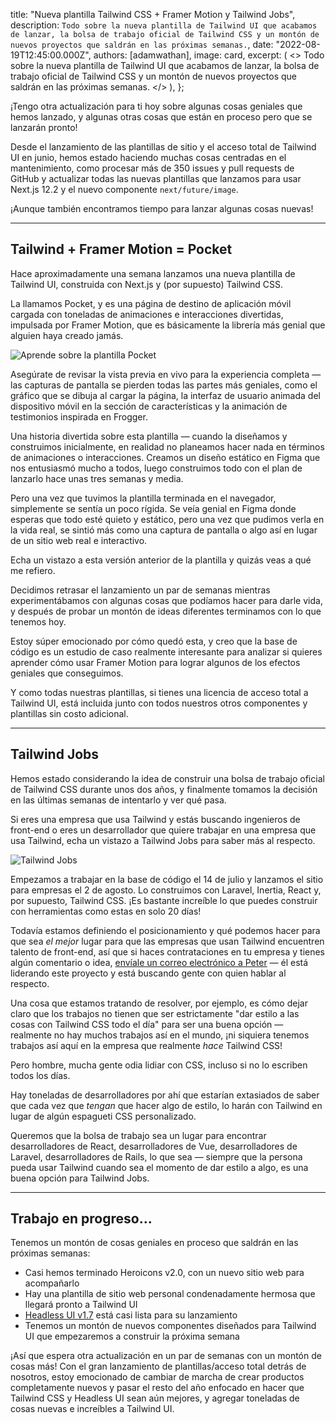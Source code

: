 

  title: "Nueva plantilla Tailwind CSS + Framer Motion y Tailwind Jobs",
  description: `Todo sobre la nueva plantilla de Tailwind UI que acabamos de lanzar, la bolsa de trabajo oficial de Tailwind CSS y un montón de nuevos proyectos que saldrán en las próximas semanas.`,
  date: "2022-08-19T12:45:00.000Z",
  authors: [adamwathan],
  image: card,
  excerpt: (
    <>
      Todo sobre la nueva plantilla de Tailwind UI que acabamos de lanzar, la bolsa de trabajo oficial de Tailwind CSS y un montón de
      nuevos proyectos que saldrán en las próximas semanas.
    </>
  ),
};

¡Tengo otra actualización para ti hoy sobre algunas cosas geniales que hemos lanzado, y algunas otras cosas que están en proceso pero que se lanzarán pronto!

Desde el lanzamiento de <Link href="/blog/2022-06-23-tailwind-templates-and-all-access">las plantillas de sitio y el acceso total de Tailwind UI</Link> en junio, hemos estado haciendo muchas cosas centradas en el mantenimiento, como procesar <Link href="https://github.com/search?q=is%3Aclosed+org%3Atailwindlabs+archived%3Afalse+sort%3Acreated-desc+is%3Apublic+closed%3A%3E%3D2022-06-23+-author%3Aapp%2Fdependabot+-author%3Aapp%2Fgithub-actions+-author%3Aapp%2Fdepfu&type=Issues">más de 350 issues y pull requests de GitHub</Link> y actualizar todas las nuevas plantillas que lanzamos para usar <Link href="https://nextjs.org/blog/next-12-2">Next.js 12.2</Link> y el nuevo componente <Link href="https://nextjs.org/docs/app/api-reference/next-config-js/images">`next/future/image`</Link>.

¡Aunque también encontramos tiempo para lanzar algunas cosas nuevas!

---

## Tailwind + Framer Motion = Pocket

Hace aproximadamente una semana lanzamos una nueva plantilla de Tailwind UI, construida con Next.js y (por supuesto) Tailwind CSS.

La llamamos <Link href="https://tailwindui.com/templates/pocket">Pocket</Link>, y es una página de destino de aplicación móvil cargada con toneladas de animaciones e interacciones divertidas, impulsada por <Link href="https://www.framer.com/motion/">Framer Motion</Link>, que es básicamente la librería más genial que alguien haya creado jamás.

<Link href="https://tailwindui.com/templates/pocket">
  <Image alt="Aprende sobre la plantilla Pocket" src={pocketPreview} />
</Link>

Asegúrate de revisar <Link href="https://pocket.tailwindui.com/">la vista previa en vivo</Link> para la experiencia completa — las capturas de pantalla se pierden todas las partes más geniales, como el gráfico que se dibuja al cargar la página, la interfaz de usuario animada del dispositivo móvil en la sección de características y la animación de testimonios inspirada en Frogger.

Una historia divertida sobre esta plantilla — cuando la diseñamos y construimos inicialmente, en realidad no planeamos hacer nada en términos de animaciones o interacciones. Creamos un diseño estático en Figma que nos entusiasmó mucho a todos, luego construimos todo con el plan de lanzarlo hace unas tres semanas y media.

Pero una vez que tuvimos la plantilla terminada en el navegador, simplemente se sentía un poco rígida. Se veía genial en Figma donde esperas que todo esté quieto y estático, pero una vez que pudimos verla en la vida real, se sintió más como una captura de pantalla o algo así en lugar de un sitio web real e interactivo.

Echa un vistazo a <Link href="https://tailwindui-template-wip-saas-02-7i25puvq2-tailwindlabs.vercel.app/">esta versión anterior de la plantilla</Link> y quizás veas a qué me refiero.

Decidimos retrasar el lanzamiento un par de semanas mientras experimentábamos con algunas cosas que podíamos hacer para darle vida, y después de probar un montón de ideas diferentes terminamos con lo que tenemos hoy.

Estoy súper emocionado por cómo quedó esta, y creo que la base de código es un estudio de caso realmente interesante para analizar si quieres aprender cómo usar Framer Motion para lograr algunos de los efectos geniales que conseguimos.

Y como todas nuestras plantillas, si tienes una licencia de <Link href="https://tailwindui.com/all-access">acceso total a Tailwind UI</Link>, está incluida junto con todos nuestros otros componentes y plantillas sin costo adicional.

---

## Tailwind Jobs

Hemos estado considerando la idea de construir una bolsa de trabajo oficial de Tailwind CSS durante unos dos años, y finalmente tomamos la decisión en las últimas semanas de intentarlo y ver qué pasa.

Si eres una empresa que usa Tailwind y estás buscando ingenieros de front-end o eres un desarrollador que quiere trabajar en una empresa que usa Tailwind, <Link href="https://jobs.tailwindcss.com/">echa un vistazo a Tailwind Jobs</Link> para saber más al respecto.

<Link href="https://jobs.tailwindcss.com">
  <Image alt="Tailwind Jobs" src={tailwindJobs} />
</Link>

Empezamos a trabajar en la base de código el 14 de julio y lanzamos el sitio para empresas el 2 de agosto. Lo construimos con <Link href="https://laravel.com/">Laravel</Link>, <Link href="https://inertiajs.com/">Inertia</Link>, <Link href="https://reactjs.org/">React</Link> y, por supuesto, Tailwind CSS. ¡Es bastante increíble lo que puedes construir con herramientas como estas en solo 20 días!

Todavía estamos definiendo el posicionamiento y qué podemos hacer para que sea _el mejor_ lugar para que las empresas que usan Tailwind encuentren talento de front-end, así que si haces contrataciones en tu empresa y tienes algún comentario o idea, [envíale un correo electrónico a Peter](mailto:peter@tailwindcss.com) — él está liderando este proyecto y está buscando gente con quien hablar al respecto.

Una cosa que estamos tratando de resolver, por ejemplo, es cómo dejar claro que los trabajos no tienen que ser estrictamente "dar estilo a las cosas con Tailwind CSS todo el día" para ser una buena opción — realmente no hay muchos trabajos así en el mundo, ¡ni siquiera tenemos trabajos así aquí en la empresa que realmente _hace_ Tailwind CSS!

Pero hombre, mucha gente odia lidiar con CSS, incluso si no lo escriben todos los días.

Hay toneladas de desarrolladores por ahí que estarían extasiados de saber que cada vez que _tengan_ que hacer algo de estilo, lo harán con Tailwind en lugar de algún espagueti CSS personalizado.

Queremos que la bolsa de trabajo sea un lugar para encontrar desarrolladores de React, desarrolladores de Vue, desarrolladores de Laravel, desarrolladores de Rails, lo que sea — siempre que la persona pueda usar Tailwind cuando sea el momento de dar estilo a algo, es una buena opción para Tailwind Jobs.

---

## Trabajo en progreso...

Tenemos un montón de cosas geniales en proceso que saldrán en las próximas semanas:

- Casi hemos terminado <Link href="https://twitter.com/steveschoger/status/1559622409136873473">Heroicons v2.0</Link>, con un <Link href="https://twitter.com/jamesm/status/1556957434194829314">nuevo sitio web</Link> para acompañarlo
- Hay una plantilla de sitio web personal <Link href="https://twitter.com/jamesm/status/1560289211424595973">condenadamente hermosa</Link> que llegará pronto a Tailwind UI
- [Headless UI v1.7](https://github.com/tailwindlabs/headlessui/blob/main/packages/@headlessui-react/CHANGELOG.md#unreleased) está casi lista para su lanzamiento
- Tenemos un montón de nuevos componentes diseñados para Tailwind UI que empezaremos a construir la próxima semana

¡Así que espera otra actualización en un par de semanas con un montón de cosas más! Con el gran lanzamiento de plantillas/acceso total detrás de nosotros, estoy emocionado de cambiar de marcha de crear productos completamente nuevos y pasar el resto del año enfocado en hacer que Tailwind CSS y Headless UI sean aún mejores, y agregar toneladas de cosas nuevas e increíbles a Tailwind UI.
